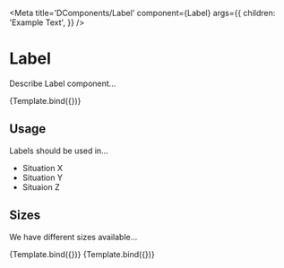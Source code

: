 
<Meta
	title='DComponents/Label'
	component={Label}
	args={{
		children: 'Example Text',
	}}
/>

# Label

Describe Label component...

<Canvas withSource='open'>
	<Story name='Default'>{Template.bind({})}</Story>
</Canvas>
<ArgsTable story='Default' />

## Usage

Labels should be used in...

-   Situation X
-   Situation Y
-   Situaion Z

## Sizes

We have different sizes available...

<Canvas>
	<Story
		name='Medium'
		args={{ size: 'medium' }}
	>
		{Template.bind({})}
	</Story>
	<Story
		name='Small'
		args={{ size: 'small' }}
	>
		{Template.bind({})}
	</Story>
</Canvas>
